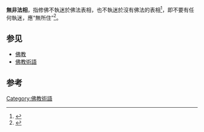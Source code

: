 '''無非法相'''，指修佛不執迷於佛法表相，也不執迷於沒有佛法的表相<ref>{{Cite book|title=没有烦恼的世界 金刚经智慧课|last=王觉仁著|first=|publisher=北京：中国计划出版社|year=2016年3月|isbn=7-5182-0351-0|location=|pages=59}}</ref>，即不要有任何執迷，應“無所住”<ref>{{Cite book|title=南怀瑾选集 典藏版 第9卷|last=南怀瑾著述|first=|publisher=|year=2013年3月|isbn=上海：复旦大学出版社|location=|pages=978-7-309-09446-6}}</ref>。

==参见==
* [[佛教|佛教]]
* [[佛教術語|佛教術語]]

==参考==
{{reflist}}
{{Buddhism-stub}}

[[Category:佛教術語|Category:佛教術語]]